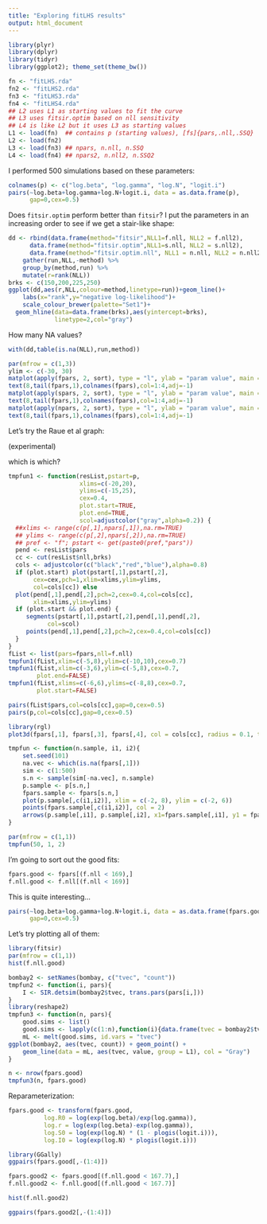 ```yaml
---
title: "Exploring fitLHS results"
output: html_document
---
```


```r
library(plyr)
library(dplyr)
library(tidyr)
library(ggplot2); theme_set(theme_bw())
```
```r
fn <- "fitLHS.rda"
fn2 <- "fitLHS2.rda"
fn3 <- "fitLHS3.rda"
fn4 <- "fitLHS4.rda"
## L2 uses L1 as starting values to fit the curve
## L3 uses fitsir.optim based on nll sensitivity
## L4 is like L2 but it uses L3 as starting values
L1 <- load(fn)  ## contains p (starting values), [fs]{pars,.nll,.SSQ}
L2 <- load(fn2)
L3 <- load(fn3) ## npars, n.nll, n.SSQ
L4 <- load(fn4) ## npars2, n.nll2, n.SSQ2
```

I performed 500 simulations based on these parameters:

```r
colnames(p) <- c("log.beta", "log.gamma", "log.N", "logit.i")
pairs(~log.beta+log.gamma+log.N+logit.i, data = as.data.frame(p),
      gap=0,cex=0.5)
```

Does `fitsir.optim` perform better than `fitsir`? I put the parameters in an increasing order to see if we get a stair-like shape:

```r
dd <- rbind(data.frame(method="fitsir",NLL1=f.nll, NLL2 = f.nll2),
      data.frame(method="fitsir.optim",NLL1=s.nll, NLL2 = s.nll2),
      data.frame(method="fitsir.optim.nll", NLL1 = n.nll, NLL2 = n.nll2)) %>%
    gather(run,NLL,-method) %>%
    group_by(method,run) %>%
    mutate(r=rank(NLL))
brks <- c(150,200,225,250)
ggplot(dd,aes(r,NLL,colour=method,linetype=run))+geom_line()+
    labs(x="rank",y="negative log-likelihood")+
    scale_colour_brewer(palette="Set1")+
  geom_hline(data=data.frame(brks),aes(yintercept=brks),
             linetype=2,col="gray")
```

How many NA values?

```r
with(dd,table(is.na(NLL),run,method))
```

```r
par(mfrow = c(1,3))
ylim <- c(-30, 30)
matplot(apply(fpars, 2, sort), type = "l", ylab = "param value", main = "fitsir", ylim = ylim)
text(8,tail(fpars,1),colnames(fpars),col=1:4,adj=-1)
matplot(apply(spars, 2, sort), type = "l", ylab = "param value", main = "fitsir.optim", ylim = ylim)
text(8,tail(fpars,1),colnames(fpars),col=1:4,adj=-1)
matplot(apply(npars, 2, sort), type = "l", ylab = "param value", main = "fitsir.optim.nll", ylim = ylim)
text(8,tail(fpars,1),colnames(fpars),col=1:4,adj=-1)
```

Let's try the Raue et al graph:

(experimental)

which is which?

```r
tmpfun1 <- function(resList,pstart=p,
                    xlims=c(-20,20),
                    ylims=c(-15,25),
                    cex=0.4,
                    plot.start=TRUE,
                    plot.end=TRUE,
                    scol=adjustcolor("gray",alpha=0.2)) {
  ##xlims <- range(c(p[,1],npars[,1]),na.rm=TRUE)
  ## ylims <- range(c(p[,2],npars[,2]),na.rm=TRUE)
  ## pref <- "f"; pstart <- get(paste0(pref,"pars"))
  pend <- resList$pars
  cc <- cut(resList$nll,brks)
  cols <- adjustcolor(c("black","red","blue"),alpha=0.8)
  if (plot.start) plot(pstart[,1],pstart[,2],
       cex=cex,pch=1,xlim=xlims,ylim=ylims,
       col=cols[cc]) else
  plot(pend[,1],pend[,2],pch=2,cex=0.4,col=cols[cc],
       xlim=xlims,ylim=ylims)
  if (plot.start && plot.end) {
     segments(pstart[,1],pstart[,2],pend[,1],pend[,2],
           col=scol)
     points(pend[,1],pend[,2],pch=2,cex=0.4,col=cols[cc])
  }
}
fList <- list(pars=fpars,nll=f.nll)
tmpfun1(fList,xlim=c(-5,8),ylim=c(-10,10),cex=0.7)
tmpfun1(fList,xlim=c(-3,6),ylim=c(-5,8),cex=0.7,
        plot.end=FALSE)
tmpfun1(fList,xlims=c(-6,6),ylims=c(-8,8),cex=0.7,
        plot.start=FALSE)

pairs(fList$pars,col=cols[cc],gap=0,cex=0.5)
pairs(p,col=cols[cc],gap=0,cex=0.5)

library(rgl)
plot3d(fpars[,1], fpars[,3], fpars[,4], col = cols[cc], radius = 0.1, type = "s")

```
```r
tmpfun <- function(n.sample, i1, i2){
    set.seed(101)
    na.vec <- which(is.na(fpars[,1]))
    sim <- c(1:500)
    s.n <- sample(sim[-na.vec], n.sample)
    p.sample <- p[s.n,]
    fpars.sample <- fpars[s.n,]
    plot(p.sample[,c(i1,i2)], xlim = c(-2, 8), ylim = c(-2, 6))
    points(fpars.sample[,c(i1,i2)], col = 2)
    arrows(p.sample[,i1], p.sample[,i2], x1=fpars.sample[,i1], y1 = fpars.sample[,i2], col = "Gray")
}

par(mfrow = c(1,1))
tmpfun(50, 1, 2) 
```

I'm going to sort out the good fits:

```r
fpars.good <- fpars[(f.nll < 169),]
f.nll.good <- f.nll[(f.nll < 169)]
```

This is quite interesting...

```r
pairs(~log.beta+log.gamma+log.N+logit.i, data = as.data.frame(fpars.good),
      gap=0,cex=0.5)
```

Let's try plotting all of them:

```r
library(fitsir)
par(mfrow = c(1,1))
hist(f.nll.good)

bombay2 <- setNames(bombay, c("tvec", "count"))
tmpfun2 <- function(i, pars){
    I <- SIR.detsim(bombay2$tvec, trans.pars(pars[i,]))
}
library(reshape2)
tmpfun3 <- function(n, pars){
    good.sims <- list()
    good.sims <- lapply(c(1:n),function(i){data.frame(tvec = bombay2$tvec, count = tmpfun2(i, pars))})
    mL <- melt(good.sims, id.vars = "tvec")
ggplot(bombay2, aes(tvec, count)) + geom_point() +
    geom_line(data = mL, aes(tvec, value, group = L1), col = "Gray")
}

n <- nrow(fpars.good)
tmpfun3(n, fpars.good)
```

Reparameterization:

```r

fpars.good <- transform(fpars.good,
          log.R0 = log(exp(log.beta)/exp(log.gamma)),
          log.r = log(exp(log.beta)-exp(log.gamma)),
          log.S0 = log(exp(log.N) * (1 - plogis(logit.i))),
          log.I0 = log(exp(log.N) * plogis(logit.i)))

library(GGally)
ggpairs(fpars.good[,-(1:4)])

fpars.good2 <- fpars.good[(f.nll.good < 167.7),]
f.nll.good2 <- f.nll.good[(f.nll.good < 167.7)]

hist(f.nll.good2)

ggpairs(fpars.good2[,-(1:4)])
```
